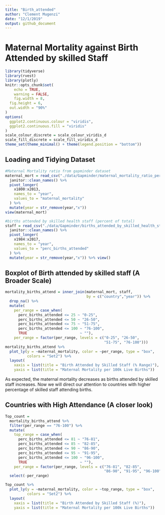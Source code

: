 ```yaml
---
title: "Birth_attended"
author: "Clement Mugenzi"
date: "12/1/2019"
output: github_document
---
```


# Maternal Mortality against Birth Attended by skilled Staff

```r
library(tidyverse)
library(rvest)
library(plotly)
knitr::opts_chunk$set(
	echo = TRUE,
	warning = FALSE,
	fig.width = 8, 
  fig.height = 6,
  out.width = "90%"
)
options(
  ggplot2.continuous.colour = "viridis",
  ggplot2.continuous.fill = "viridis"
)
scale_colour_discrete = scale_colour_viridis_d
scale_fill_discrete = scale_fill_viridis_d
theme_set(theme_minimal() + theme(legend.position = "bottom"))
```

## Loading and Tidying Dataset

```r
#Maternal Mortality ratio from gapminder dataset
maternal_mort = read_csv("./data/Gapminder/maternal_mortality_ratio_per_100000_live_births.csv") %>% 
  janitor::clean_names() %>% 
  pivot_longer(
    x1800:x2013,
    names_to = "year",
    values_to = "maternal_mortality"
  ) %>% 
  mutate(year = str_remove(year,"x"))
view(maternal_mort)
```



```r
#births attended by skilled health staff (percent of total)
staff = read_csv("./data/Gapminder/births_attended_by_skilled_health_staff_percent_of_total.csv")  %>% 
  janitor::clean_names() %>% 
  pivot_longer(
    x1984:x2017,
    names_to = "year",
    values_to = "perc_births_attended"
  ) %>% 
  mutate(year = str_remove(year,"x")) %>% view()
```

## Boxplot of Birth attended by skilled staff (A Broader Scale)

```r
mortality_births_attend = inner_join(maternal_mort, staff, 
                                     by = c("country","year")) %>% 
  drop_na() %>%
  mutate(
    per_range = case_when(
      perc_births_attended <= 25 ~ "0-25",
      perc_births_attended <= 50 ~ "26-50",
      perc_births_attended <= 75 ~ "51-75",
      perc_births_attended <= 100 ~ "76-100",
      TRUE                        ~ ""),
    per_range = factor(per_range, levels = c("0-25", "26-50", 
                                             "51-75", "76-100")))
mortality_births_attend %>% 
  plot_ly(y = ~maternal_mortality, color = ~per_range, type = "box",
          colors = "Set2") %>% 
  layout(
    xaxis = list(title = "Birth Attended by Skilled Staff (% Range)"),
    yaxis = list(title = "Maternal Mortality per 100k Live Births"))
```

As expected, the maternal mortality decreases as births attended by skilled staff increases. Now we will direct our attention to countries with higher percentage of skilled staff attending births. 

## Countries with High Attendance (A closer look)

```r
Top_count =
  mortality_births_attend %>% 
  filter(per_range == "76-100") %>%
  mutate(
    top_range = case_when(
      perc_births_attended <= 81 ~ "76-81",
      perc_births_attended <= 85 ~ "82-85",
      perc_births_attended <= 90 ~ "86-90",
      perc_births_attended <= 95 ~ "91-95",
      perc_births_attended <= 100 ~ "96-100",
      TRUE                        ~ ""),
    per_range = factor(per_range, levels = c("76-81", "82-85", 
                                             "86-90", "91-95", "96-100"))) %>% 
  select(-per_range)

Top_count %>%
  plot_ly(y = ~maternal_mortality, color = ~top_range, type = "box",
          colors = "Set2") %>% 
  layout(
    xaxis = list(title = "Birth Attended by Skilled Staff (%)"),
    yaxis = list(title = "Maternal Mortality per 100k Live Births"))
```






